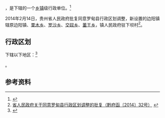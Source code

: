 {{中国乡级行政区|52/27/28/101/000}}

'''{{PAGENAMEBASE}}'''，是{{PRC admin/fullname|52/27/28/101/000|3}}下辖的一个[[乡镇|乡镇]]级行政单位。<ref>{{PRC admin/ref sgc|{{PRC admin/parent|52/27/28/101/000}}}}</ref>

2014年2月14日，贵州省人民政府批复同意罗甸县行政区划调整，新设置的边阳镇辖原边阳镇、[[栗木乡_(罗甸县)|栗木乡]]、[[罗沙乡|罗沙乡]]、[[交砚乡|交砚乡]]、[[董王乡|董王乡]]，镇人民政府驻下坝村<ref>[http://www.gzgov.gov.cn/xxgk/jbxxgk/fgwj/zfwj/qfh/201507/t20150703_298192.html 省人民政府关于同意罗甸县行政区划调整的批复（黔府函〔2014〕32号）] {{webarchive|url=https://web.archive.org/web/20170831082813/http://www.gzgov.gov.cn/xxgk/jbxxgk/fgwj/zfwj/qfh/201507/t20150703_298192.html |date=2017-08-31 }}</ref>。

== 行政区划 ==

{{PAGENAMEBASE}}下辖以下地区：<ref>{{PRC admin/ref sgc|52/27/28/101/000}}</ref>

{{PRC admin/children|52/27/28/101/000}}。

== 参考资料 ==

{{reflist}}

{{行政区划小作品}}
{{PRC admin/navcat|52/27/28/101/000}}